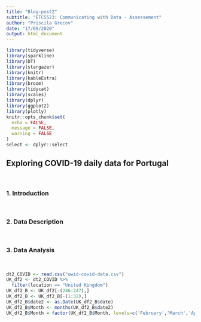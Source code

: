 ```yaml
---
title: "Blog-post2"
subtitle: "ETC5523: Communicating with Data - Assessement"
author: "Priscila Grecov"
date: "17/09/2020"
output: html_document
---
```


```r
library(tidyverse)
library(sparkline)
library(DT)
library(stargazer)
library(knitr)
library(kableExtra)
library(broom)
library(tidycat)
library(scales)
library(dplyr)
library(ggplot2)
library(plotly)
knitr::opts_chunk$set(
  echo = FALSE,
  message = FALSE,
  warning = FALSE
)
select <- dplyr::select
```


## Exploring COVID-19 daily data for Portugal

<br>  

### 1. Introduction 



<br> 

### 2. Data Description
  


<br> 

### 3. Data Analysis  



<br> 
  
```r
dt2_COVID <- read.csv("owid-covid-data.csv")
UK_df2 <- dt2_COVID %>%
  filter(location == "United Kingdom") 
UK_df2_B <- UK_df2[-(246:247),]
UK_df2_B <- UK_df2_B[-(1:32),]
UK_df2_B$date2 <- as.Date(UK_df2_B$date)
UK_df2_B$Month <- months(UK_df2_B$date2)
UK_df2_B$Month = factor(UK_df2_B$Month, levels=c('February','March','April','May','June','July','August'))
```
